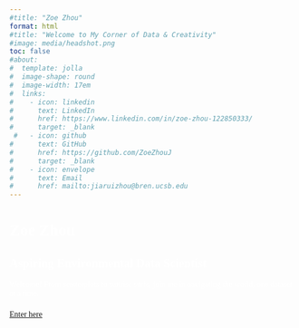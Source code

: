 ```yaml
---
#title: "Zoe Zhou"
format: html
#title: "Welcome to My Corner of Data & Creativity"
#image: media/headshot.png 
toc: false
#about:
#  template: jolla
#  image-shape: round
#  image-width: 17em
#  links:
#    - icon: linkedin
#      text: LinkedIn
#      href: https://www.linkedin.com/in/zoe-zhou-122850333/
#      target: _blank 
 #   - icon: github
#      text: GitHub
#      href: https://github.com/ZoeZhouJ
#      target: _blank 
#    - icon: envelope
#      text: Email
#      href: mailto:jiaruizhou@bren.ucsb.edu
---
```


```{=html}
<style>

  body {
  background-image: url("media/flower.jpg");
  background-size: cover;
  background-position: 50% 25%;
  background-repeat: no-repeat;
}
  
  h1, h2, p {
  color: white;
  font-family: 'Nunito';
}
  
</style>
```
# Zoe Zhou

## Aspiring Environmental Data Scientist

Welcome! From scatterplots to sunrise surfs, join me in navigating the world, one dataset at a time.

<div style="margin-top: 1.5em;">
  <a href="https://zoezhouj.github.io/about.html" class="btn btn-outline-light rounded-pill btn-block">Enter here</a>
</div>
